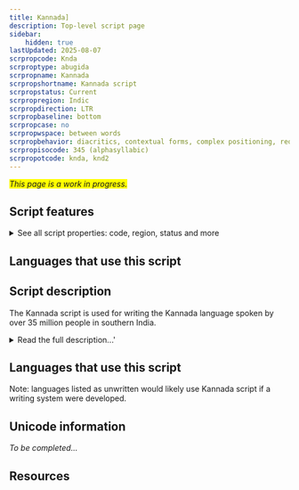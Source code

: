 ```yaml
---
title: Kannada]
description: Top-level script page
sidebar:
    hidden: true
lastUpdated: 2025-08-07
scrpropcode: Knda
scrproptype: abugida
scrpropname: Kannada
scrpropshortname: Kannada script
scrpropstatus: Current
scrpropregion: Indic
scrpropdirection: LTR
scrpropbaseline: bottom
scrpropcase: no
scrpropwspace: between words
scrpropbehavior: diacritics, contextual forms, complex positioning, required ligatures
scrpropisocode: 345 (alphasyllabic)
scrpropotcode: knda, knd2
---
```


<span style='background-color:yellow'>_This page is a work in progress._</span>


## Script features

<details>
<summary> See all script properties: code, region, status and more</summary>
<ScriptInfo />
</details>

## Languages that use this script

<WsList script='Knda' wsMax='5' />

## Script description

The Kannada script is used for writing the Kannada language spoken by over 35 million people in southern India.

<details><summary>Read the full description...'</summary>_Not yet available._</details>

## Languages that use this script

Note: languages listed as unwritten would likely use Kannada script if a writing system were developed.

<WsList script='Knda' wsMax='5' />

## Unicode information

_To be completed..._

## Resources

<ScriptResources detailSummary='seemore' />

